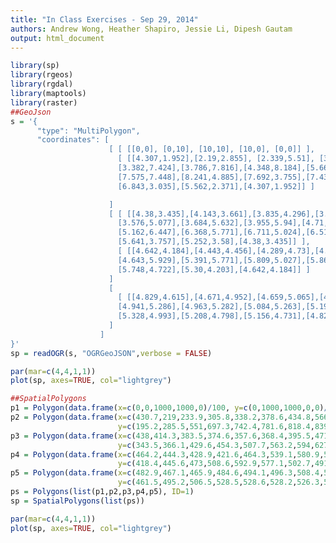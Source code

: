 ```yaml
---
title: "In Class Exercises - Sep 29, 2014"
authors: Andrew Wong, Heather Shapiro, Jessie Li, Dipesh Gautam
output: html_document
---
```


```r
library(sp)
library(rgeos)
library(rgdal)
library(maptools)
library(raster)
##GeoJson
s = '{
      "type": "MultiPolygon", 
      "coordinates": [
                      [ [ [[0,0], [0,10], [10,10], [10,0], [0,0]] ],
                        [ [[4.307,1.952],[2.19,2.855], [2.339,5.51], [3.058,6.973], 
                        [3.382,7.424],[3.786,7.816],[4.348,8.184],[5.661,8.39], 
                        [7.575,7.448],[8.241,4.885],[7.692,3.755],[7.43,3.454], 
                        [6.843,3.035],[5.562,2.371],[4.307,1.952]] ]

                      ]
                      [ [ [[4.38,3.435],[4.143,3.661],[3.835,4.296],[3.746,4.543], 
                        [3.576,5.077],[3.684,5.632],[3.955,5.94],[4.71,6.27], 
                        [5.162,6.447],[6.368,5.771],[6.711,5.024],[6.511,4.179], 
                        [5.641,3.757],[5.252,3.58],[4.38,3.435]] ],
                        [ [[4.642,4.184],[4.443,4.456],[4.289,4.73],[4.216,5.086], 
                        [4.643,5.929],[5.391,5.771],[5.809,5.027],[5.861,4.917], 
                        [5.748,4.722],[5.30,4.203],[4.642,4.184]] ]
                      ]
                      [
                        [ [[4.829,4.615],[4.671,4.952],[4.659,5.065],[4.846,5.285], 
                        [4.941,5.286],[4.963,5.282],[5.084,5.263],[5.198,5.216], 
                        [5.328,4.993],[5.208,4.798],[5.156,4.731],[4.829,4.615]] ]
                      ]
                    ]
}'
sp = readOGR(s, "OGRGeoJSON",verbose = FALSE)

par(mar=c(4,4,1,1))
plot(sp, axes=TRUE, col="lightgrey")
```


```r
##SpatialPolygons
p1 = Polygon(data.frame(x=c(0,0,1000,1000,0)/100, y=c(0,1000,1000,0,0)/100))
p2 = Polygon(data.frame(x=c(430.7,219,233.9,305.8,338.2,378.6,434.8,566,757.5,824.1,769.2,743,684.3,556.2,430.7)/100, 
                        y=c(195.2,285.5,551,697.3,742.4,781.6,818.4,839,744.8,488.5,375.5,345.4,303.5,237.1,195.2)/100))
p3 = Polygon(data.frame(x=c(438,414.3,383.5,374.6,357.6,368.4,395.5,471,516.2,636.8,671.1,651.1,564.1,525.2,438)/100, 
                        y=c(343.5,366.1,429.6,454.3,507.7,563.2,594,627,644.7,577.1,502.4,417.9,375.7,358,343.5)/100))
p4 = Polygon(data.frame(x=c(464.2,444.3,428.9,421.6,464.3,539.1,580.9,586.1,574.8,530,464.2)/100,
                        y=c(418.4,445.6,473,508.6,592.9,577.1,502.7,491.7,472.2,420.3,418.4)/100))
p5 = Polygon(data.frame(x=c(482.9,467.1,465.9,484.6,494.1,496.3,508.4,519.8,532.8,520.8,515.6,482.9)/100,
                        y=c(461.5,495.2,506.5,528.5,528.6,528.2,526.3,521.6,499.3,479.8,473.1,461.5)/100))
ps = Polygons(list(p1,p2,p3,p4,p5), ID=1)
sp = SpatialPolygons(list(ps))

par(mar=c(4,4,1,1))
plot(sp, axes=TRUE, col="lightgrey")
```


